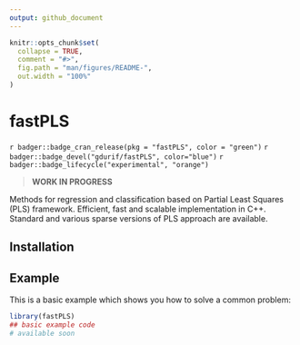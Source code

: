 ```yaml
---
output: github_document
---
```


<!-- README.md is generated from README.Rmd. Please edit that file -->

```r
knitr::opts_chunk$set(
  collapse = TRUE,
  comment = "#>",
  fig.path = "man/figures/README-",
  out.width = "100%"
)
```

# fastPLS

<!-- badges: start -->
`r badger::badge_cran_release(pkg = "fastPLS", color = "green")`
`r badger::badge_devel("gdurif/fastPLS", color="blue")`
`r badger::badge_lifecycle("experimental", "orange")`
<!-- badges: end -->

> **WORK IN PROGRESS**

Methods for regression and classification based on Partial Least 
Squares (PLS) framework. Efficient, fast and scalable implementation 
in C++. Standard and various sparse versions of PLS approach are available.

## Installation

<!--
You can install the development verion of fastPLS with:

```r
devtools::install_github("gdurif/fastPLS")
```
-->

<!--
You can install the released version of fastPLS from [CRAN](https://CRAN.R-project.org) with:

```r
install.packages("fastPLS")
```
-->

## Example

This is a basic example which shows you how to solve a common problem:

```r
library(fastPLS)
## basic example code
# available soon
```


